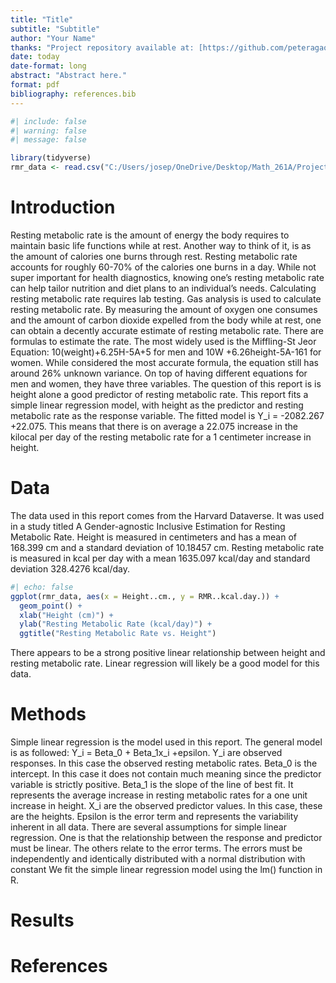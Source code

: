 ```yaml
---
title: "Title"
subtitle: "Subtitle"
author: "Your Name"
thanks: "Project repository available at: [https://github.com/peteragao/MATH261A-project-template](https://github.com/peteragao/MATH261A-project-template)."
date: today
date-format: long
abstract: "Abstract here."
format: pdf
bibliography: references.bib
---
```


```r
#| include: false
#| warning: false
#| message: false

library(tidyverse)
rmr_data <- read.csv("C:/Users/josep/OneDrive/Desktop/Math_261A/Project_1/MATH261A-project1/data/project_potential.csv")
```

# Introduction

Resting metabolic rate is the amount of energy the body requires to maintain basic life functions while at rest. Another way to think of it, is as the amount of calories one burns through rest. Resting metabolic rate accounts for roughly 60-70% of the calories one burns in a day. While not super important for health diagnostics, knowing one’s resting metabolic rate can help tailor nutrition and diet plans to an individual's needs. 
Calculating resting metabolic rate requires lab testing. Gas analysis is used to calculate resting metabolic rate. By measuring the amount of oxygen one consumes and the amount of carbon dioxide expelled from the body while at rest, one can obtain a decently accurate estimate of resting metabolic rate. There are formulas to estimate the rate. The most widely used is the Miffling-St Jeor Equation: 10(weight)+6.25H-5A+5 for men and 10W +6.26height-5A-161 for women. 
While considered the most accurate formula, the equation still has around 26% unknown variance. On top of having different equations for men and women, they have three variables. The question of this report is is height alone a good predictor of resting metabolic rate.
This report fits a simple linear regression model, with height as the predictor and resting metabolic rate as the response variable. The fitted model is Y_i = -2082.267 +22.075. This means that there is on average a 22.075 increase in the kilocal per day of the resting metabolic rate for a 1 centimeter increase in height.


# Data

The data used in this report comes from the Harvard Dataverse.  It was used in a study titled A Gender-agnostic Inclusive Estimation for Resting Metabolic Rate. Height is measured in centimeters and has a mean of 168.399 cm and a standard deviation of 10.18457 cm. Resting metabolic rate is measured in kcal per day with a mean 1635.097 kcal/day and standard deviation 328.4276 kcal/day.


```r
#| echo: false
ggplot(rmr_data, aes(x = Height..cm., y = RMR..kcal.day.)) +
  geom_point() +
  xlab("Height (cm)") +
  ylab("Resting Metabolic Rate (kcal/day)") +
  ggtitle("Resting Metabolic Rate vs. Height")
```
There appears to be a strong positive linear relationship between height and resting metabolic rate. Linear regression will likely be a good model for this data. 

# Methods

Simple linear regression is the model used in this report. The general model is as followed: Y_i = Beta_0 + Beta_1x_i +epsilon. Y_i are observed responses. In this case the observed resting metabolic rates. Beta_0 is the intercept. In this case it does not contain much meaning since the predictor variable is strictly positive. Beta_1 is the slope of the line of best fit. It represents the average increase in resting metabolic rates for a one unit increase in height. X_i are the observed predictor values. In this case, these are the heights. Epsilon is the error term and represents the variability inherent in all data.
There are several assumptions for simple linear regression. One is that the relationship between the response and predictor must be linear. The others relate to the error terms. The errors must be independently and identically distributed with a normal distribution with constant 
We fit the simple linear regression model using the lm() function in R.

# Results



# References
